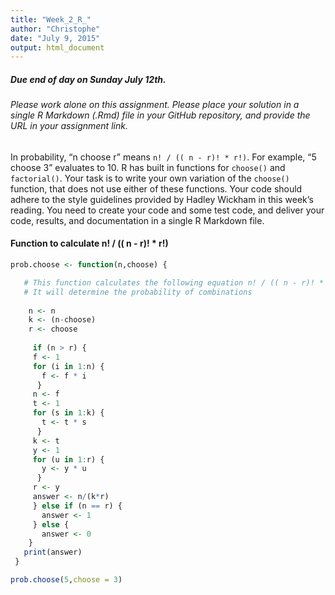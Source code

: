 ```yaml
---
title: "Week_2_R_"
author: "Christophe"
date: "July 9, 2015"
output: html_document
---
```


##### Due end of day on Sunday July 12th. 
###### Please work alone on this assignment. Please place your solution in a single R Markdown (.Rmd) file in your GitHub repository, and provide the URL in your assignment link.


In probability, "n choose r" means `n! / (( n - r)! * r!)`.
For example, "5 choose 3" evaluates to 10.
R has built in functions for `choose()` and `factorial()`. Your task is to write your own variation of the `choose()`
function, that does not use either of these functions.
Your code should adhere to the style guidelines provided by Hadley Wickham in this week's reading.
You need to create your code and some test code, and deliver your code, results, and documentation in a single R
Markdown file.


#### Function to calculate n! / (( n - r)! * r!)


```r

prob.choose <- function(n,choose) {   

   # This function calculates the following equation n! / (( n - r)! * r!) 
   # It will determine the probability of combinations
   
    n <- n 
    k <- (n-choose)
    r <- choose
   
     if (n > r) {
     f <- 1 
     for (i in 1:n) { 
       f <- f * i 
      }
     n <- f 
     t <- 1
     for (s in 1:k) { 
       t <- t * s 
      }
     k <- t 
     y <- 1
     for (u in 1:r) { 
       y <- y * u 
      }
     r <- y
     answer <- n/(k*r)
     } else if (n == r) {
       answer <- 1
     } else {
       answer <- 0
    }
   print(answer)
 }

prob.choose(5,choose = 3)
```